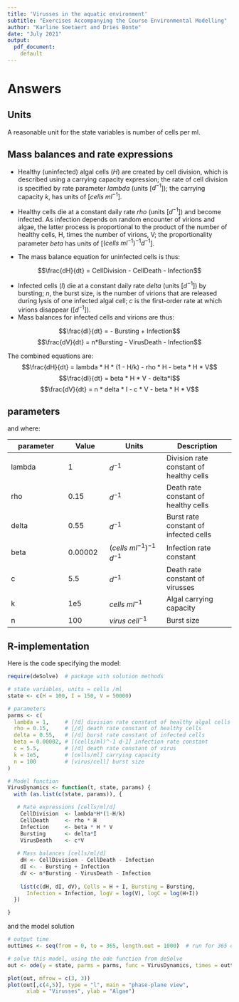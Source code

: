 ```yaml
---
title: 'Virusses in the aquatic environment'
subtitle: "Exercises Accompanying the Course Environmental Modelling"
author: "Karline Soetaert and Dries Bonte"
date: "July 2021"
output: 
  pdf_document:
    default
---
```


# Answers

## Units

A reasonable unit for the state variables is number of cells per ml. 

## Mass balances and rate expressions

* Healthy (uninfected) algal cells (*H*) are created by cell division, which is described using a carrying capacity expression; the rate of cell division is specified by rate parameter *lambda* (units  [$d^{-1}$]); the carrying capacity *k*, has units of [$cells~ml^{-1}$]. 

* Healthy cells die at a constant daily rate *rho* (units [$d^{-1}$]) and become infected. As infection depends on random encounter of virions and algae, the latter process is proportional to the product of the number of healthy cells, H, times the number of virions, V; the proportionality parameter *beta* has units of [$(cells~ml^{-1})^{-1}d^{-1}$]. 

* The mass balance equation for uninfected cells is thus:

$$\frac{dH}{dt} = CellDivision - CellDeath - Infection$$

* Infected cells (*I*) die at a constant daily rate *delta* (units [$d^{-1}$]) by bursting; *n*, the burst size, is the number of virions that are released during lysis of one infected algal cell; *c* is the first-order rate at which virions disappear ([$d^{-1}$]).
* Mass balances for infected cells and virions are thus:

$$\frac{dI}{dt} = - Bursting + Infection$$
$$\frac{dV}{dt} = n*Bursting  - VirusDeath - Infection$$


The combined equations are:
$$\frac{dH}{dt} = lambda * H * (1 - H/k) - rho * H - beta * H * V$$
$$\frac{dI}{dt} = beta * H * V - delta*I$$
$$\frac{dV}{dt} = n * delta * I - c * V - beta * H * V$$

## parameters

and where:

| parameter | Value   | Units     | Description |
|-----------| --------|-----------|-------------|
| lambda    |	1	      |$d^{-1}$   | Division rate constant of healthy cells  |
| rho	      | 0.15  	|$d^{-1}$   | Death rate constant of healthy cells     |
| delta 	  | 0.55  	|$d^{-1}$  	| Burst rate constant of infected cells    |
| beta	    | 0.00002	|$(cells~ml^{-1})^{-1}d^{-1}$| Infection rate constant |
| c	        | 5.5	    |$d^{-1}$   | Death rate constant of virusses          |
| k	        | 1e5	    |$cells~ml^{-1}$ | Algal carrying capacity             |
| n  	      | 100	    |$virus~cell^{-1}$ | Burst size                        |


## R-implementation

Here is the code specifying the model:

```r
require(deSolve)  # package with solution methods

# state variables, units = cells /ml
state <- c(H = 100, I = 150, V = 50000)

# parameters 
parms <- c(
  lambda = 1,     # [/d] division rate constant of healthy algal cells
  rho = 0.15,     # [/d] death rate constant of healthy cells
  delta = 0.55,   # [/d] burst rate constant of infected cells
  beta = 0.00002, # [(cells/ml)^-1 d-1] infection rate constant
  c = 5.5,        # [/d] death rate constant of virus
  k = 1e5,        # [cells/ml] carrying capacity
  n = 100         # [virus/cell] burst size
)

# Model function
VirusDynamics <- function(t, state, params) {
  with (as.list(c(state, params)), {

   # Rate expressions [cells/ml/d]
    CellDivision  <- lambda*H*(1-H/k)
    CellDeath     <- rho * H
    Infection     <- beta * H * V
    Bursting      <- delta*I
    VirusDeath    <- c*V
 
   # Mass balances [cells/ml/d]
    dH <- CellDivision - CellDeath - Infection
    dI <- - Bursting + Infection
    dV <- n*Bursting - VirusDeath - Infection
    
    list(c(dH, dI, dV), Cells = H + I, Bursting = Bursting, 
      Infection = Infection, logV = log(V), logC = log(H+I))
  })

}
```

and the model solution

```r
# output time
outtimes <- seq(from = 0, to = 365, length.out = 1000)  # run for 365 days

# solve this model, using the ode function from deSolve
out <- ode(y = state, parms = parms, func = VirusDynamics, times = outtimes)

plot(out, mfrow = c(3, 3))
plot(out[,c(4,5)], type = "l", main = "phase-plane view", 
      xlab = "Virusses", ylab = "Algae")
```

